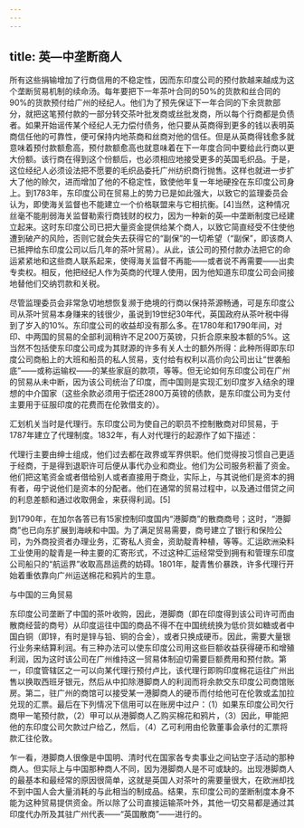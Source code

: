 ```yaml
---
---
---
```

title: 英—中垄断商人
---



所有这些捐输增加了行商信用的不稳定性，因而东印度公司的预付款越来越成为这个垄断贸易机制的续命汤。每年要把下一年茶叶合同的50%的货款和丝合同的90%的货款预付给广州的经纪人。他们为了预先保证下一年合同的下余货款部分，就把这笔预付款的一部分转交茶叶批发商或丝批发商，所以每个行商都是负债者。如果开始谣传某个经纪人无力偿付债务，他只要从英商得到更多的钱以表明英商信任他的可靠性，便可保持内地茶商和丝商对他的信任。但是从英商得钱愈多就意味着预付款额愈高，预付款额愈高也就意味着在下一年度合同中要给此行商以更大份额。该行商在得到这个份额后，也必须相应地接受更多的英国毛织品。于是，这位经纪人必须设法把不愿要的毛织品委托广州纺织商行抛售。这样也就进一步扩大了他的赊欠，进而增加了他的不稳定性，致使他年复一年地硬拴在东印度公司身上。到1783年，东印度公司在贸易上的势力已是如此强大，以致它的监理委员会认为，即使海关监督也不能建立一个价格联盟来与它相抗衡。[4]当然，这种情况丝毫不能削弱海关监督勒索行商钱财的权力，因为一种新的英—中垄断制度已经建立起来。这时东印度公司已把大量资金提供给某个商人，以致它简直经受不住使他遭到破产的风险，否则它就会失去获得它的“副保”的一切希望（“副保”，即该商人已抵押给东印度公司以后几年的茶叶贸易）。从此，该公司的预付款办法把它的命运紧紧地和这些商人联系起来，使得海关监督不再能——或者说不再需要——出卖专卖权。相反，他把经纪人作为英商的代理人使用，因为他知道东印度公司会间接地替他们交纳罚款和关税。

尽管监理委员会非常急切地想恢复濒于绝境的行商以保持茶源畅通，可是东印度公司从茶叶贸易本身赚来的钱很少，虽说到19世纪30年代，英国政府从茶叶税中得到了岁入的10%。东印度公司的收益却没有那么多。在1780年和1790年间，对印、中两国的贸易的全部利润稍许不足200万英镑，只折合原来股本额的5%。这当然不包括使东印度公司成为其财源的许多有关人士的额外所得：此种所得即东印度公司商船上的大班和船员的私人贸易，支付给有权利以高价向公司出让“世袭船底”——或称运输权——的某些家庭的款项，等等。但无论如何东印度公司在广州的贸易从未中断，因为该公司统治了印度，而中国则是实现汇划印度岁入结余的理想的中介国家（这些余款必须用于偿还2800万英镑的债款，是东印度公司为支付主要用于征服印度的花费而在伦敦借支的）。

汇划机关当时是代理行。东印度公司为使自己的职员不控制散商对印贸易，于1787年建立了代理制度。1832年，有人对代理行的起源作了如下描述：

代理行主要由绅士组成，他们过去都在政界或军界供职。他们觉得按习惯自己更适于经商，于是得到退职许可后便从事代办业和商业。他们为公司服务积蓄了资金。他们把这笔资金或者借给别人或者直接用于商业，实际上，与其说他们是资本的拥有者，毋宁说他们是资本的分配者。他们在通常的贸易过程中，以及通过借贷之间的利息差额和通过收取佣金，来获得利润。[5]



到1790年，在加尔各答已有15家控制印度国内“港脚商”的散商商号；这时，“港脚商”也已向东扩展到海峡和中国。为了满足贸易需要，商号建立了银行和保险公司，为外商投资者办理业务，汇寄私人资金，资助靛青种植，等等。汇运欧洲染料工业使用的靛青是一种主要的汇寄形式，不过这种汇运经常受到拥有和管理东印度公司船只的“航运界”收取高昂运费的妨碍。1801年，靛青售价暴跌，许多代理行开始着重依靠向广州运送棉花和鸦片的生意。



与中国的三角贸易

东印度公司垄断了中国的茶叶收购，因此，港脚商（即在印度得到该公司许可而由散商经营的商号）从印度运往中国的商品不得不在中国统统换为低价货如糖或者中国白铜（即锌，有时是锌与铅、铜的合金），或者只换成硬币。因此，需要大量银行业务来结算利润。有三种办法可以使东印度公司用这些巨额收益获得硬币和增殖利润，因为这时该公司在广州维持这一贸易体制迫切需要巨额费用和预付款。第一，印度管辖区之一可以向某代理行预付卢比，该代理行即购印度棉花运往广州出售以换取西班牙银元，然后从中扣除港脚商人的利润而将余款交东印度公司商馆账房。第二，驻广州的商馆可以接受某一港脚商人的硬币而付给他可在伦敦或孟加拉兑现的汇票。最后在下列情况下信用可以在账房中过户：（1）如果东印度公司欠行商甲一笔预付款，（2）甲可以从港脚商人乙购买棉花和鸦片，（3）因此，甲能把他的东印度公司欠款过户给乙，然后，（4）乙可利用由伦敦董事会承付的汇票将款汇往伦敦。

乍一看，港脚商人很像是中国明、清时代在国家各专卖事业之间钻空子活动的那种商人。但实际上与中国那种商人不同，因为港脚商人是不可或缺的。出现港脚商人的最基本和最经常的原因很简单，这就是英国人对茶叶的需要量很大，在欧洲却找不到中国人会大量消耗的与此相当的制成品。结果，东印度公司的垄断制度本身不能为这种贸易提供资金。所以除了公司直接运输茶叶外，其他一切交易都是通过其印度代办所及其驻广州代表——“英国散商”——进行的。